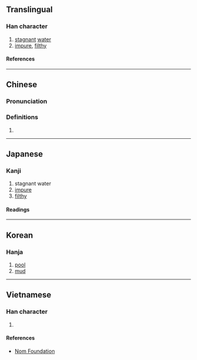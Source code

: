 {{character info/new}}
==Translingual==

===Han character===
{{Han char|rn=85|rad=水|as=06|sn=9|four=34127|canj=EKMS|ids=⿰氵夸}}

# [[stagnant]] [[water]]
# [[impure]], [[filthy]]

====References====
{{Han ref|kx=0623.020|dkj=17429|dj=1019.050|hdz=31604.050|uh=6D3F}}

----

==Chinese==
{{zh-forms}}

===Pronunciation===
{{zh-pron
|m=wū
|c=wu1
|mc=y
|oc=y
|ma=
|cat=n,a
}}

===Definitions===
{{zh-hanzi}}

# {{rfdef|zh}}

----

==Japanese==

===Kanji===
{{ja-kanji|grade=|rs=水06}}

# stagnant water
# [[impure]]
# [[filthy]]

====Readings====
{{ja-readings
|on=お, う, こ, ご
}}

----

==Korean==

===Hanja===
{{ko-hanja|hangeul=[[오]]|rv=o|mr=o}}

# [[pool]]
# [[mud]]

----

==Vietnamese==

===Han character===
{{vi-readings|rs=水06|reading=ô, ổ, ố}}

# {{rfdef|vi|sort=水06}}

====References====
* [http://nomfoundation.org/common/nom_details.php?codepoint=6d3f Nom Foundation]